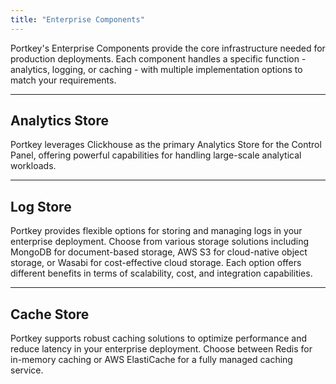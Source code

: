 ```yaml
---
title: "Enterprise Components"
---
```


Portkey's Enterprise Components provide the core infrastructure needed for production deployments. Each component handles a specific function - analytics, logging, or caching - with multiple implementation options to match your requirements.

---

## Analytics Store

Portkey leverages Clickhouse as the primary Analytics Store for the Control Panel, offering powerful capabilities for handling large-scale analytical workloads.

<CardGroup cols={3}>
  <Card title="Clickhouse" icon="columns-3" href="https://github.com/Portkey-AI/helm-chart/tree/main/helm/enterprise#analytics-store"></Card>
</CardGroup>

---

## Log Store

Portkey provides flexible options for storing and managing logs in your enterprise deployment. Choose from various storage solutions including MongoDB for document-based storage, AWS S3 for cloud-native object storage, or Wasabi for cost-effective cloud storage. Each option offers different benefits in terms of scalability, cost, and integration capabilities.

<CardGroup cols={3}>
  <Card title="MongoDB" icon="leaf" href="/integrations/libraries/mongodb" />
  <Card title="AWS S3" icon="cubes" href="https://github.com/Portkey-AI/helm-chart/tree/main/helm/enterprise#log-storage" />
  <Card title="Wasabi" href="https://github.com/Portkey-AI/helm-chart/tree/main/helm/enterprise#log-storage" icon="trees" />
</CardGroup>

---

## Cache Store

Portkey supports robust caching solutions to optimize performance and reduce latency in your enterprise deployment. Choose between Redis for in-memory caching or AWS ElastiCache for a fully managed caching service.

<CardGroup cols={3}>
  <Card title="Redis" icon="r" href="https://github.com/Portkey-AI/helm-chart/tree/main/helm/enterprise#cache-store" />
  <Card title="AWS Elastic Cache" icon="aws" href="https://github.com/Portkey-AI/helm-chart/tree/main/helm/enterprise#cache-store" />
</CardGroup>

